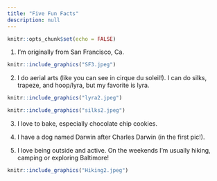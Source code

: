```yaml
---
title: "Five Fun Facts"
description: null
---
```


```r
knitr::opts_chunk$set(echo = FALSE)
```
1. I’m originally from San Francisco, Ca.
```r
knitr::include_graphics("SF3.jpeg")
```
2. I do aerial arts (like you can see in cirque du soleil!). I can do silks, trapeze, and hoop/lyra, but my favorite is lyra. 
```r
knitr::include_graphics("lyra2.jpeg")
```
```r
knitr::include_graphics("silks2.jpeg")
```
3. I love to bake, especially chocolate chip cookies.

4. I have a dog named Darwin after Charles Darwin (in the first pic!).

5. I love being outside and active. On the weekends I’m usually hiking, camping or exploring Baltimore!
```r
knitr::include_graphics("Hiking2.jpeg")
```
